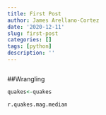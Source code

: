 ```yaml
---
title: First Post
author: James Arellano-Cortez
date: '2020-12-11'
slug: first-post
categories: []
tags: [python]
description: ''
---
```

```R

```
##Wrangling
```R
quakes<-quakes

```


```python
r.quakes.mag.median

```